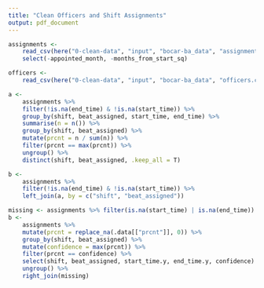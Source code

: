 ```yaml
---
title: "Clean Officers and Shift Assignments"
output: pdf_document
---
```


```r
assignments <-
    read_csv(here("0-clean-data", "input", "bocar-ba_data", "assignments.csv")) %>%
    select(-appointed_month, -months_from_start_sq)

officers <-
    read_csv(here("0-clean-data", "input", "bocar-ba_data", "officers.csv"))

a <-
    assignments %>%
    filter(!is.na(end_time) & !is.na(start_time)) %>%
    group_by(shift, beat_assigned, start_time, end_time) %>%
    summarise(n = n()) %>%
    group_by(shift, beat_assigned) %>%
    mutate(prcnt = n / sum(n)) %>%
    filter(prcnt == max(prcnt)) %>%
    ungroup() %>%
    distinct(shift, beat_assigned, .keep_all = T)

b <-
    assignments %>%
    filter(!is.na(end_time) & !is.na(start_time)) %>%
    left_join(a, by = c("shift", "beat_assigned"))

missing <- assignments %>% filter(is.na(start_time) | is.na(end_time))
b <-
    assignments %>%
    mutate(prcnt = replace_na(.data[["prcnt"]], 0)) %>%
    group_by(shift, beat_assigned) %>%
    mutate(confidence = max(prcnt)) %>%
    filter(prcnt == confidence) %>%
    select(shift, beat_assigned, start_time.y, end_time.y, confidence) %>%
    ungroup() %>%
    right_join(missing)
```
